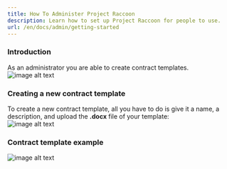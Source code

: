 ```yaml
---
title: How To Administer Project Raccoon
description: Learn how to set up Project Raccoon for people to use.
url: /en/docs/admin/getting-started
---
```


### Introduction  
As an administrator you are able to create contract templates.  
![image alt text](/images/admin/adminPanel.png)  

### Creating a new contract template  
To create a new contract template, all you have to do is give it a name, a description, and upload the **.docx** file of your template:  
![image alt text](/images/admin/newContract.png)  

### Contract template example  
![image alt text](/images/admin/exampleContract.png)  